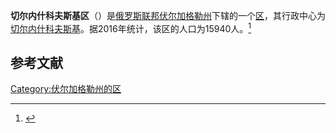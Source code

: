 {{Infobox Settlement
| official_name = 切尔内什科夫斯基区
| native_name = Чернышковский район
| image_flag =  Flag of Chernyshkovsky rayon (Volgograd oblast).png 
| image_shield =  Coat of arms of Chernyshkovsky district with a crown 01.png 
| image_map =  Volgogradskaya_oblast_Chernyshkovsky_rayon.png 
| settlement_type = [[区_(苏联)|区]]
| subdivision_type = [[国家|国家]]
| subdivision_type1 = [[州_(俄罗斯)|州]]
| subdivision_name = {{RUS}}
| subdivision_name1 = [[伏尔加格勒州|伏尔加格勒州]]
| seat_type = 行政中心
| seat = [[切尔内什科夫斯基|切尔内什科夫斯基]]
| population_as_of=2016
| population_footnotes = <ref name=stat />
| population_total = 15940
| timezone = [[莫斯科时间|MSK]]
| utc_offset = +3
}}
'''切尔内什科夫斯基区'''（{{lang-ru|Чернышковский район}}）是[[俄罗斯联邦|俄罗斯联邦]][[伏尔加格勒州|伏尔加格勒州]]下辖的一个[[区_(苏联)|区]]，其行政中心为[[切尔内什科夫斯基|切尔内什科夫斯基]]。据2016年统计，该区的人口为15940人。<ref name=stat>{{cite web | url = http://www.gks.ru/free_doc/doc_2016/bul_dr/mun_obr2016.rar | title = Численность населения Российской Федерации по муниципальным образованиям на 1 января 2016 года | language = ru | accessdate = 2016-12-18 | archive-date = 2019-05-13 | archive-url = https://web.archive.org/web/20190513150350/http://www.gks.ru/free_doc/doc_2016/bul_dr/mun_obr2016.rar | dead-url = no }}</ref>

== 参考文献 ==
{{reflist}}

{{Russia-stub}}

[[Category:伏尔加格勒州的区|Category:伏尔加格勒州的区]]